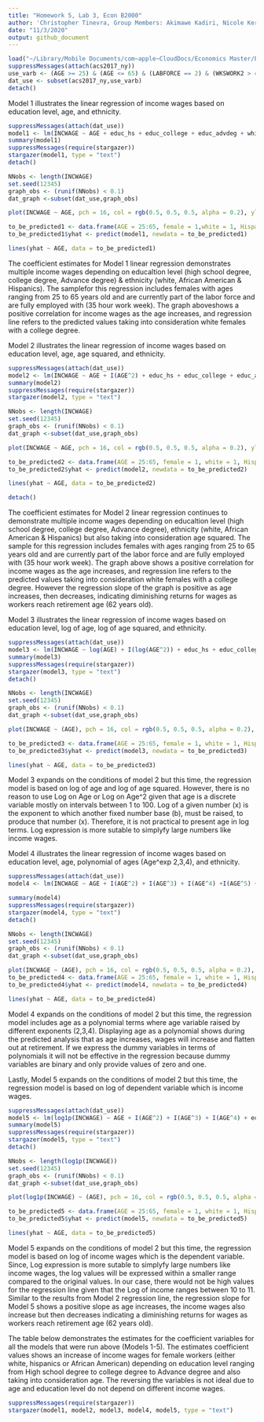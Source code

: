 ```yaml
---
title: "Homework 5, Lab 3, Econ B2000"
author: 'Christopher Tinevra, Group Members: Akimawe Kadiri, Nicole Kerrison, Mostafa Ragheb, Charles Reed'
date: "11/3/2020"
output: github_document
---
```


```r
load("~/Library/Mobile Documents/com~apple~CloudDocs/Economics Master/Econometrics/Labs/acs2017_ny.RData")
suppressMessages(attach(acs2017_ny))
use_varb <- (AGE >= 25) & (AGE <= 65) & (LABFORCE == 2) & (WKSWORK2 > 4) & (UHRSWORK >= 35) & (female == 1) 
dat_use <- subset(acs2017_ny,use_varb)
detach()
```

Model 1 illustrates the linear regression of income wages based on education level,  age, and ethnicity.

```r
suppressMessages(attach(dat_use))
model1 <- lm(INCWAGE ~ AGE + educ_hs + educ_college + educ_advdeg + white + AfAm + Hispanic)
summary(model1)
suppressMessages(require(stargazer))
stargazer(model1, type = "text")
detach()

NNobs <- length(INCWAGE)
set.seed(12345)
graph_obs <- (runif(NNobs) < 0.1)
dat_graph <-subset(dat_use,graph_obs)  

plot(INCWAGE ~ AGE, pch = 16, col = rgb(0.5, 0.5, 0.5, alpha = 0.2), ylim = c(0,150000), data = dat_graph)

to_be_predicted1 <- data.frame(AGE = 25:65, female = 1,white = 1, Hispanic = 0, AfAm =0, educ_hs = 0, educ_college = 1, educ_advdeg = 0)
to_be_predicted1$yhat <- predict(model1, newdata = to_be_predicted1)

lines(yhat ~ AGE, data = to_be_predicted1)
```

The coefficient estimates for Model 1 linear regression demonstrates multiple income wages depending on educaltion level (high school degree, college degree, Advance degree) & ethnicity (white, African American & Hispanics). The samplefor this regression includes females with ages ranging from 25 to 65 years old and are currently part of the labor force and are fully employed with (35 hour work week). The graph aboveshows a positive correlation for income wages as the age increases, and regression line refers to the predicted values taking into consideration white females with a college degree.   


Model 2 illustrates the linear regression of income wages based on education level, age, age squared, and ethnicity.

```r
suppressMessages(attach(dat_use))
model2 <- lm(INCWAGE ~ AGE + I(AGE^2) + educ_hs + educ_college + educ_advdeg + white + AfAm + Hispanic)
summary(model2)
suppressMessages(require(stargazer))
stargazer(model2, type = "text")

NNobs <- length(INCWAGE)
set.seed(12345)
graph_obs <- (runif(NNobs) < 0.1)
dat_graph <-subset(dat_use,graph_obs)  

plot(INCWAGE ~ AGE, pch = 16, col = rgb(0.5, 0.5, 0.5, alpha = 0.2), ylim = c(0,150000), data = dat_graph)

to_be_predicted2 <- data.frame(AGE = 25:65, female = 1, white = 1, Hispanic = 0, AfAm = 0,educ_hs = 0, educ_college = 1, educ_advdeg = 0)
to_be_predicted2$yhat <- predict(model2, newdata = to_be_predicted2)

lines(yhat ~ AGE, data = to_be_predicted2)

detach()
```

The coefficient estimates for Model 2 linear regression continues to demonstrate multiple income wages depending on educaltion level (high school degree, college degree, Advance degree), ethnicity (white, African American & Hispanics) but also taking into consideration age squared. The sample for this regression includes females with ages ranging from 25 to 65 years old and are currently part of the labor force and are fully employed with (35 hour work week). The graph above shows a positive correlation for income wages as the age increases, and regression line refers to the predicted values taking into consideration white females with a college degree. However the regression slope of the graph is positive as age increases, then decreases, indicating diminishing returns for wages as workers reach retirement age (62 years old).

Model 3 illustrates the linear regression of income wages based on education level, log of age, log of age squared, and ethnicity.

```r
suppressMessages(attach(dat_use))
model3 <- lm(INCWAGE ~ log(AGE) + I(log(AGE^2)) + educ_hs + educ_college + educ_advdeg + white + AfAm + Hispanic)
summary(model3)
suppressMessages(require(stargazer))
stargazer(model3, type = "text")
detach()

NNobs <- length(INCWAGE)
set.seed(12345)
graph_obs <- (runif(NNobs) < 0.1)
dat_graph <-subset(dat_use,graph_obs)  

plot(INCWAGE ~ (AGE), pch = 16, col = rgb(0.5, 0.5, 0.5, alpha = 0.2), ylim = c(0,150000), data = dat_graph)

to_be_predicted3 <- data.frame(AGE = 25:65, female = 1, white = 1, Hispanic =0, AfAm = 0,educ_hs = 0, educ_college = 1, educ_advdeg = 0)
to_be_predicted3$yhat <- predict(model3, newdata = to_be_predicted3)

lines(yhat ~ AGE, data = to_be_predicted3)
```

Model 3 expands on the conditions of model 2 but this time, the regression model is based on log of age and log of age squared. However, there is no reason to use Log on Age or Log on Age^2 given that age is a discrete variable mostly on intervals between 1 to 100. Log of a given number (x) is the exponent to which another fixed number base (b), must be raised, to produce that number (x). Therefore, it is not practical to present age in log terms. Log expression is more sutable to simplyfy large numbers like income wages. 


Model 4 illustrates the linear regression of income wages based on education level, age, polynomial of ages (Age^exp 2,3,4), and ethnicity.

```r
suppressMessages(attach(dat_use))
model4 <- lm(INCWAGE ~ AGE + I(AGE^2) + I(AGE^3) + I(AGE^4) +I(AGE^5) + I(AGE^6) + educ_hs + educ_college+ educ_advdeg + white + AfAm + Hispanic)

summary(model4)
suppressMessages(require(stargazer))
stargazer(model4, type = "text")
detach()

NNobs <- length(INCWAGE)
set.seed(12345)
graph_obs <- (runif(NNobs) < 0.1)
dat_graph <-subset(dat_use,graph_obs)  

plot(INCWAGE ~ (AGE), pch = 16, col = rgb(0.5, 0.5, 0.5, alpha = 0.2), ylim = c(0,150000), data = dat_graph)
to_be_predicted4 <- data.frame(AGE = 25:65, female = 1, white = 1, Hispanic =0, AfAm = 0,educ_hs = 0, educ_college = 1, educ_advdeg = 0)
to_be_predicted4$yhat <- predict(model4, newdata = to_be_predicted4)

lines(yhat ~ AGE, data = to_be_predicted4)
```

Model 4 expands on the conditions of model 2 but this time, the regression model includes age as a polynomial terms where age variable raised by different exponents (2,3,4). Displaying age as a polynomial shows during the predicted analysis that as age increases, wages will increase and flatten out at retirement. If we express the dummy variables in terms of polynomials it will not be effective in the regression because dummy variables are binary and only provide values of zero and one.


Lastly, Model 5 expands on the conditions of model 2 but this time, the regression model is based on log of dependent variable which is income wages. 

```r
suppressMessages(attach(dat_use))
model5 <- lm(log1p(INCWAGE) ~ AGE + I(AGE^2) + I(AGE^3) + I(AGE^4) + educ_hs + educ_college + educ_advdeg + white + AfAm + Hispanic)
summary(model5)
suppressMessages(require(stargazer))
stargazer(model5, type = "text")
detach()

NNobs <- length(log1p(INCWAGE))
set.seed(12345)
graph_obs <- (runif(NNobs) < 0.1)
dat_graph <-subset(dat_use,graph_obs)  

plot(log1p(INCWAGE) ~ (AGE), pch = 16, col = rgb(0.5, 0.5, 0.5, alpha = 0.2), ylim = c(10,11), data = dat_graph)

to_be_predicted5 <- data.frame(AGE = 25:65, female = 1, white = 1, Hispanic=0, AfAm = 0,educ_hs = 0, educ_college = 1, educ_advdeg = 0)
to_be_predicted5$yhat <- predict(model5, newdata = to_be_predicted5)

lines(yhat ~ AGE, data = to_be_predicted5)
```

Model 5 expands on the conditions of model 2 but this time, the regression model is based on log of income wages which is the dependent variable. Since, Log expression is more sutable to simplyfy large numbers like income wages, the log values will be expressed within a smaller range compared to the original values. In our case, there would not be high values for the regression line given that the Log of income ranges between 10 to 11. Similar to the results from Model 2 regression line, the regression slope for Model 5 shows a positive slope as age increases, the income wages also increase but then decreases indicating a diminishing returns for wages as workers reach retirement age (62 years old).

The table below demonstrates the estimates for the coefficient variables for all the models that were run above (Models 1-5). The estimates coefficient values shows an increase of income wages for female workers (either white, hispanics or African American) depending on education level ranging from High school degree to college degree to Advance degree and also taking into consideration age. The reversing the variables is not ideal due to age and education level do not depend on different income wages. 

``` r
suppressMessages(require(stargazer))
stargazer(model1, model2, model3, model4, model5, type = "text")
```
